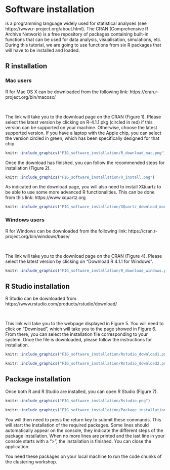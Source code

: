 
# Software installation

\texttt{R} is a programming language widely used for statistical analyses (see https://www.r-project.org/about.html). The CRAN (Comprehensive R Archive Network) is a free repository of packages containing built-in functions that can be used for data analysis, visualisation, simulations, etc. During this tutorial, we are going to use functions from six R packages that will have to be installed and loaded. 

## R installation

### Mac users

R for Mac OS X can be downloaded from the following link: https://cran.r-project.org/bin/macosx/

&nbsp;

The link will take you to the download page on the CRAN (Figure 1). Please select the latest version by clicking on R-4.1.1.pkg (circled in red) if this version can be supported on your machine. Otherwise, choose the latest supported version. If you have a laptop with the Apple chip, you can select the version circled in green, which has been specifically designed for that chip.

```r

knitr::include_graphics("FIG_software_installation/R_download_mac.png")
```

Once the download has finished, you can follow the recommended steps for installation (Figure 2). 

```r
knitr::include_graphics("FIG_software_installation/R_install.png")
```

As indicated on the download page, you will also need to install XQuartz to be able to use some more advanced R functionalities. This can be done from this link: https://www.xquartz.org

```r
knitr::include_graphics("FIG_software_installation/XQuartz_download_mac.png")
```


### Windows users 

R for Windows can be downloaded from the following link: https://cran.r-project.org/bin/windows/base/

&nbsp;

The link will take you to the download page on the CRAN (Figure 4). Please select the latest version by clicking on "Download R 4.1.1 for Windows".


```r
knitr::include_graphics("FIG_software_installation/R_download_windows.png")
```


\clearpage


## R Studio installation

R Studio can be downloaded from https://www.rstudio.com/products/rstudio/download/

&nbsp;

This link will take you to the webpage displayed in Figure 5. You will need to click on "Download", which will take you to the page showed in Figure 6. From there, you can select the installation file corresponding to your system. Once the file is downloaded, please follow the instructions for installation.

```r
knitr::include_graphics("FIG_software_installation/Rstudio_download1.png")
```

```r
knitr::include_graphics("FIG_software_installation/Rstudio_download2.png")
```

\clearpage


## Package installation

Once both R and R Studio are installed, you can open R Studio (Figure 7).

```r
knitr::include_graphics("FIG_software_installation/Rstudio.png")
```



```r
knitr::include_graphics("FIG_software_installation/Package_installation.png")
```

You will then need to press the return key to submit these commands. This will start the installation of the required packages. Some lines should automatically appear on the console, they indicate the different steps of the package installation. When no more lines are printed and the last line in your console starts with a ">", the installation is finished. You can close the application. 

You need these packages on your local machine to run the code chunks of the clustering workshop.

